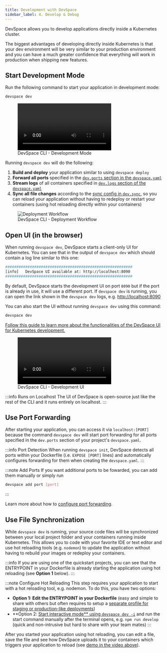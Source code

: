 ```yaml
---
title: Development with DevSpace
sidebar_label: 4. Develop & Debug
---
```



DevSpace allows you to develop applications directly inside a Kubernetes cluster.

The biggest advantages of developing directly inside Kubernetes is that your dev environment will be very similar to your production environment and you can have a much greater confidence that everything will work in production when shipping new features.

## Start Development Mode
Run the following command to start your application in development mode:
```bash
devspace dev
```

<figure class="frame">
  <video controls loop autoplay="true">
    <source src="/cli/img/devspace-dev-ide.mp4" type="video/mp4" />
  </video>
  <figcaption>DevSpace CLI - Development Mode</figcaption>
</figure>

<FragmentWarningMultipleDev/>

Running `devspace dev` will do the following:

1. **Build and deploy** your application similar to using `devspace deploy`
2. **Forward all ports** specified in the [`dev.ports` section in the `devspace.yaml`](../configuration/development/port-forwarding.mdx)
3. **Stream logs** of all containers specified in [`dev.logs` section of the `devspace.yaml`](../configuration/development/log-streaming.mdx)
4. **Sync all file changes** according to the [sync config in `dev.sync`](../configuration/development/file-synchronization.mdx), so you can reload your application without having to redeploy or restart your containers (using hot reloading directly within your containers)

<figure>
  <img src="/cli/img/deployment-process-devspace.svg" alt="Deployment Workflow" />
  <figcaption>DevSpace CLI - Deployment Workflow</figcaption>
</figure>


## Open UI (in the browser)
When running `devspace dev`, DevSpace starts a client-only UI for Kubernetes. You can see that in the output of `devspace dev` which should contain a log line similar to this one:
```bash
#########################################################
[info]   DevSpace UI available at: http://localhost:8090
#########################################################
```

By default, DevSpace starts the development UI on port `8090` but if the port is already in use, it will use a different port. If `devspace dev` is running, you can open the link shown in the `devspace dev` logs, e.g. [http://localhost:8090](http://localhost:8090)

You can also start the UI without running `devspace dev` using this command:
```bash
devspace dev
```

[Follow this guide to learn more about the functionalities of the DevSpace UI for Kubernetes development.](../guides/localhost-ui.mdx)

<figure class="frame">
  <video controls loop autoplay="true">
    <source src="/cli/img/devspace-ui.mp4" type="video/mp4" />
  </video>
  <figcaption>DevSpace CLI - Development UI</figcaption>
</figure>

:::info Runs on Localhost
The UI of DevSpace is open-source just like the rest of the CLI and it runs entirely on localhost.
:::


## Use Port Forwarding
After starting your application, you can access it via `localhost:[PORT]` because the command `devspace dev` will start port forwarding for all ports specified in the `dev.ports` section of your project's `devspace.yaml`.

:::info Port Detection
When running `devspace init`, DevSpace detects all ports within your Dockerfile (i.e. `EXPOSE [PORT]` lines) and automatically configures forwarding for them when creating the `devspace.yaml`.
:::

:::note Add Ports
If you want additional ports to be fowarded, you can add them manually or simply run
```bash
devspace add port [port]
```
:::

Learn more about how to [configure port forwarding](../configuration/development/port-forwarding.mdx).

## Use File Synchronization
While `devspace dev` is running, your source code files will be synchronized between your local project folder and your containers running inside Kubernetes. This allows you to code with your favorite IDE or text editor and use hot reloading tools (e.g. `nodemon`) to update the application without having to rebuild your images or redeploy your containers.

:::info
If you are using one of the quickstart projects, you can see that the ENTRYPOINT in your Dockerfile is already starting the application using hot reloading (see **Option 1** below).
:::

:::note Configure Hot Reloading
This step requires your application to start with a hot reloading tool, e.g. nodemon. To do this, you have two options:

- **Option 1: Edit the ENTRYPOINT in your Dockerfile** (easy and simple to share with others but often requires to setup a [separate profile for staging or production-like deployments](../configuration/profiles/basics.mdx))
- **Option 2: [Start interactive mode** using `devspace dev -i`](../guides/interactive-mode.mdx) and run the start command manually after the terminal opens, e.g. `npm run develop` (quick and non-intrusive but hard to share with your team mates)
:::

After you started your application using hot reloading, you can edit a file, save the file and see how DevSpace uploads it to your containers which triggers your application to reload (see [demo in the video above](#start-development-mode)).
